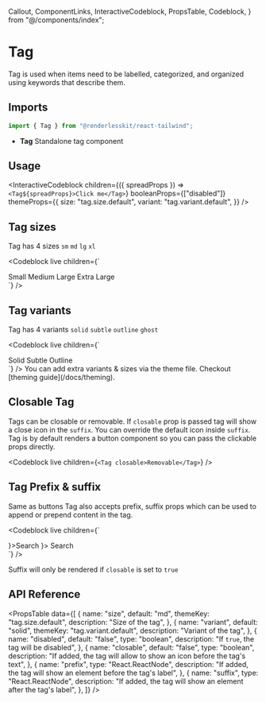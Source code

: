   Callout,
  ComponentLinks,
  InteractiveCodeblock,
  PropsTable,
  Codeblock,
} from "@/components/index";

# Tag

Tag is used when items need to be labelled, categorized, and organized using
keywords that describe them.

<ComponentLinks github="tag" theme="tag" story="primitives-tag" />

## Imports

```js
import { Tag } from "@renderlesskit/react-tailwind";
```

- **Tag** Standalone tag component

## Usage

<InteractiveCodeblock
  children={({ spreadProps }) => `<Tag${spreadProps}>Click me</Tag>`}
  booleanProps={["disabled"]}
  themeProps={{
    size: "tag.size.default",
    variant: "tag.variant.default",
  }}
/>

## Tag sizes

Tag has 4 sizes `sm` `md` `lg` `xl`

<Codeblock
  live
  children={`
<div className="space-x-2">
  <Tag size="sm">Small</Tag>
  <Tag size="md">Medium</Tag>
  <Tag size="lg">Large</Tag>
  <Tag size="xl">Extra Large</Tag>
</div>
`}
/>

## Tag variants

Tag has 4 variants `solid` `subtle` `outline` `ghost`

<Codeblock
  live
  children={`
<div className="space-x-2">
  <Tag variant="solid">Solid</Tag>
  <Tag variant="subtle">Subtle</Tag>
  <Tag variant="outline">Outline</Tag>
</div>
`}
/>

<Callout>
  You can add extra variants & sizes via the theme file. Checkout [theming
  guide](/docs/theming).
</Callout>

## Closable Tag

Tags can be closable or removable. If `closable` prop is passed tag will show a
close icon in the `suffix`. You can override the default icon inside `suffix`.
Tag is by default renders a button component so you can pass the clickable props
directly.

<Codeblock
  live
  children={`
<Tag closable>Removable</Tag>
`}
/>

## Tag Prefix & suffix

Same as buttons Tag also accepts prefix, suffix props which can be used to
append or prepend content in the tag.

<Codeblock
  live
  children={`
<div className="space-x-2">
  <Tag prefix={<SlotIcon />}>Search</Tag>
  <Tag closable suffix={<SlotIcon />}>
    Search
  </Tag>
</div>
`}
/>

<Callout>Suffix will only be rendered if `closable` is set to `true`</Callout>

## API Reference

<PropsTable
  data={[
    {
      name: "size",
      default: "md",
      themeKey: "tag.size.default",
      description: "Size of the tag",
    },
    {
      name: "variant",
      default: "solid",
      themeKey: "tag.variant.default",
      description: "Variant of the tag",
    },
    {
      name: "disabled",
      default: "false",
      type: "boolean",
      description: "If `true`, the tag will be disabled",
    },
    {
      name: "closable",
      default: "false",
      type: "boolean",
      description:
        "If added, the tag will allow to show an icon before the tag's text",
    },
    {
      name: "prefix",
      type: "React.ReactNode",
      description:
        "If added, the tag will show an element before the tag's label",
    },
    {
      name: "suffix",
      type: "React.ReactNode",
      description:
        "If added, the tag will show an element after the tag's label",
    },
  ]}
/>
